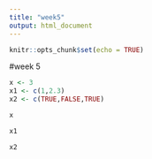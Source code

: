 ```yaml
---
title: "week5"
output: html_document
---
```


```r
knitr::opts_chunk$set(echo = TRUE)
```

#week 5
```r
x <- 3
x1 <- c(1,2.3)
x2 <- c(TRUE,FALSE,TRUE)
```

```r
x
```

```r
x1
```

```r
x2
```

